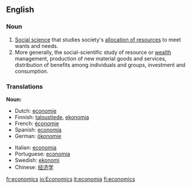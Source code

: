 ==English==
{{Wikipedia}}
{{cleanup}}
===Noun===

#[[w:Social sciences|Social science]] that studies society's [[allocation of resources]] to meet wants and needs.
#More generally, the social-scientific study of resource or [[wealth]] management, production of new material goods and services, distribution of benefits among individuals and groups, investment and consumption.

===Translations===
'''Noun:'''
{{top}}
*Dutch: [[economie]]
*Finnish: [[taloustiede]], [[ekonomia]]
*French: [[économie]]
*Spanish: [[economía]]
*German: [[ökonomie]]
{{mid}}
*Italian: [[economia]]
*Portuguese: [[economia]]
*Swedish: [[ekonomi]]
*Chinese: [[经济学]]
{{bottom}}

[[fr:economics]]
[[io:Economics]]
[[it:economia]]
[[fi:economics]]